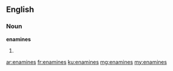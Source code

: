 ==English==

===Noun===
'''enamines'''

# {{plural of|[[enamine]]}}

[[ar:enamines]]
[[fr:enamines]]
[[ku:enamines]]
[[mg:enamines]]
[[my:enamines]]